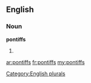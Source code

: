 ==English==

===Noun===
'''pontiffs'''

# {{plural of|[[pontiff]]}}

[[Category:English plurals]]

[[ar:pontiffs]]
[[fr:pontiffs]]
[[my:pontiffs]]